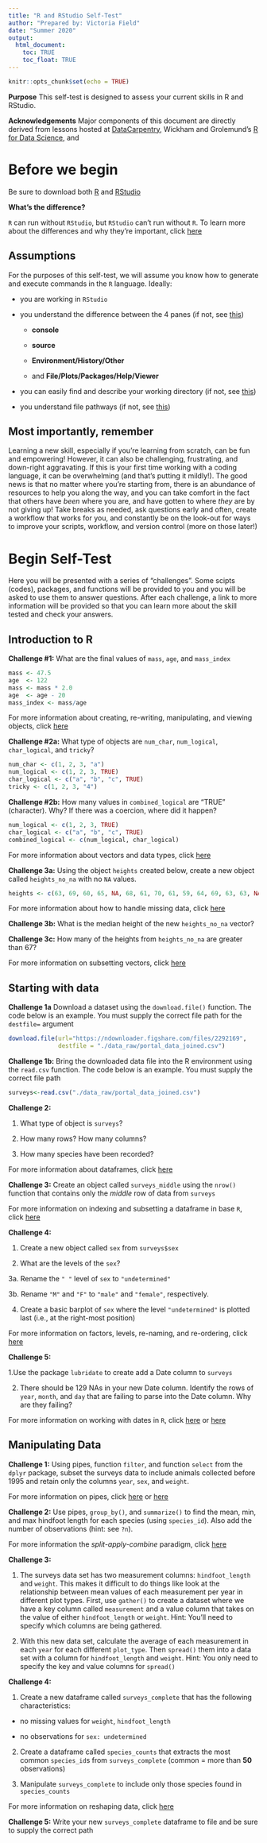 ```yaml
---
title: "R and RStudio Self-Test"
author: "Prepared by: Victoria Field"
date: "Summer 2020"
output:
  html_document:
    toc: TRUE
    toc_float: TRUE
---
```


```r
knitr::opts_chunk$set(echo = TRUE)
```

**Purpose** This self-test is designed to assess your current skills in R and RStudio. 

**Acknowledgements** Major components of this document are directly derived from lessons hosted at [DataCarpentry](https://datacarpentry.org/), Wickham and Grolemund's [R for Data Science](https://r4ds.had.co.nz/index.html), and 

# Before we begin

Be sure to download both [R](https://www.r-project.org/) and [RStudio](https://rstudio.com/)

**What's the difference?**

`R` can run without `RStudio`, but `RStudio` can't run without `R`. To learn more about the differences and why they're important, click [here](https://datacarpentry.org/R-ecology-lesson/00-before-we-start.html#what_is_r_what_is_rstudio)

## Assumptions

For the purposes of this self-test, we will assume you know how to generate and execute commands in the `R` language. Ideally: 

- you are working in `RStudio`

- you understand the difference between the 4 panes (if not, see [this](https://datacarpentry.org/R-ecology-lesson/00-before-we-start.html#knowing_your_way_around_rstudio))
  
  - **console**
  
  - **source**
  
  - **Environment/History/Other**
  
  - and **File/Plots/Packages/Help/Viewer**
  
- you can easily find and describe your working directory (if not, see [this](https://r4ds.had.co.nz/workflow-projects.html))

- you understand file pathways (if not, see [this](https://r4ds.had.co.nz/workflow-projects.html))

## Most importantly, remember

Learning a new skill, especially if you're learning from scratch, can be fun and empowering! However, it can also be challenging, frustrating, and down-right aggravating. If this is your first time working with a coding language, it can be overwhelming (and that's putting it mildly!). The good news is that no matter where you're starting from, there is an abundance of resources to help you along the way, and you can take comfort in the fact that others have *been* where you are, and have gotten to where *they* are by not giving up! Take breaks as needed, ask questions early and often, create a workflow that works for you, and constantly be on the look-out for ways to improve your scripts, workflow, and version control (more on those later!)

# Begin Self-Test

Here you will be presented with a series of "challenges". Some scipts (codes), packages, and functions will be provided to you and you will be asked to use them to answer questions. After each challenge, a link to more information will be provided so that you can learn more about the skill tested and check your answers. 

## Introduction to R

**Challenge #1:** What are the final values of `mass`, `age`, and `mass_index`
```r
mass <- 47.5            
age  <- 122             
mass <- mass * 2.0      
age  <- age - 20        
mass_index <- mass/age  
```

For more information about creating, re-writing, manipulating, and viewing objects, click [here](https://datacarpentry.org/R-ecology-lesson/01-intro-to-r.html#creating_objects_in_r) 

**Challenge #2a:** What type of objects are `num_char`, `num_logical`, `char_logical`, and `tricky`?
```r
num_char <- c(1, 2, 3, "a")
num_logical <- c(1, 2, 3, TRUE)
char_logical <- c("a", "b", "c", TRUE)
tricky <- c(1, 2, 3, "4")
```

**Challenge #2b:** How many values in `combined_logical` are "TRUE" (character). Why? If there was a coercion, where did it happen?
```r
num_logical <- c(1, 2, 3, TRUE)
char_logical <- c("a", "b", "c", TRUE)
combined_logical <- c(num_logical, char_logical)
```

For more information about vectors and data types, click [here](https://datacarpentry.org/R-ecology-lesson/01-intro-to-r.html#vectors_and_data_types)

**Challenge 3a:** Using the object `heights` created below, create a new object called `heights_no_na` with no `NA` values.
```r
heights <- c(63, 69, 60, 65, NA, 68, 61, 70, 61, 59, 64, 69, 63, 63, NA, 72, 65, 64, 70, 63, 65)
```
For more information about how to handle missing data, click [here](https://datacarpentry.org/R-ecology-lesson/01-intro-to-r.html#missing_data)

**Challenge 3b:** What is the median height of the new `heights_no_na` vector?

**Challenge 3c:** How many of the heights from `heights_no_na` are greater than 67?

For more information on subsetting vectors, click [here](https://datacarpentry.org/R-ecology-lesson/01-intro-to-r.html#subsetting_vectors)

## Starting with data

**Challenge 1a** Download a dataset using the `download.file()` function. The code below is an example. You must supply the correct file path for the `destfile=` argument
```r
download.file(url="https://ndownloader.figshare.com/files/2292169",
              destfile = "./data_raw/portal_data_joined.csv")
```

**Challenge 1b:** Bring the downloaded data file into the R environment using the `read.csv` function. The code below is an example. You must supply the correct file path
```r
surveys<-read.csv("./data_raw/portal_data_joined.csv")
```

**Challenge 2:** 

1. What type of object is `surveys`?

2. How many rows? How many columns?

3. How many species have been recorded? 

For more information about dataframes, click [here](https://datacarpentry.org/R-ecology-lesson/02-starting-with-data.html#what_are_data_frames)

**Challenge 3:** Create an object called `surveys_middle` using the `nrow()` function that contains only the *middle* row of data from `surveys`

For more information on indexing and subsetting a dataframe in base `R`, click [here](https://datacarpentry.org/R-ecology-lesson/02-starting-with-data.html#indexing_and_subsetting_data_frames)

**Challenge 4:** 

1. Create a new object called `sex` from `surveys$sex`

2. What are the levels of the `sex`? 

3a. Rename the `" "` level of `sex` to `"undetermined"`

3b. Rename `"M"` and `"F"` to `"male"` and `"female"`, respectively. 

4. Create a basic barplot of `sex` where the level `"undetermined"` is plotted last (i.e., at the right-most position)

For more information on factors, levels, re-naming, and re-ordering, click [here](https://datacarpentry.org/R-ecology-lesson/02-starting-with-data.html#factors)

**Challenge 5:** 

1.Use the package `lubridate` to create add a Date column to `surveys`

2. There should be 129 NAs in your new Date column. Identify the rows of `year`, `month`, and `day` that are failing to parse into the Date column. Why are they failing?

For more information on working with dates in `R`, click [here](https://datacarpentry.org/R-ecology-lesson/02-starting-with-data.html#formatting_dates) or [here](https://r4ds.had.co.nz/dates-and-times.html)

## Manipulating Data 

**Challenge 1:** Using pipes, function `filter`, and function `select` from the `dplyr` package, subset the surveys data to include animals collected before 1995 and retain only the columns `year`, `sex`, and `weight`.

For more information on pipes, click [here](https://datacarpentry.org/R-ecology-lesson/03-dplyr.html#pipes) or [here](https://www.datacamp.com/community/tutorials/pipe-r-tutorial)

**Challenge 2:** Use pipes, `group_by()`, and `summarize()` to find the mean, min, and max hindfoot length for each species (using `species_id`). Also add the number of observations (hint: see `?n`).

For more information the *split-apply-combine* paradigm, click [here](https://datacarpentry.org/R-ecology-lesson/03-dplyr.html#split-apply-combine_data_analysis_and_the_summarize()_function)

**Challenge 3:** 

1. The surveys data set has two measurement columns: `hindfoot_length` and `weight`. This makes it difficult to do things like look at the relationship between mean values of each measurement per year in different plot types. First, use `gather()` to create a dataset where we have a key column called `measurement` and a value column that takes on the value of either `hindfoot_length` or `weight`. Hint: You’ll need to specify which columns are being gathered.

2. With this new data set, calculate the average of each measurement in each `year` for each different `plot_type`. Then `spread()` them into a data set with a column for `hindfoot_length` and `weight`. Hint: You only need to specify the key and value columns for `spread()`

**Challenge 4:**

1. Create a new dataframe called `surveys_complete` that has the following characteristics: 

- no missing values for `weight`, `hindfoot_length`

- no observations for `sex: undetermined`

2. Create a dataframe called `species_counts` that extracts the most common `species_id`s from `surveys_complete` (common = more than **50** observations)

3. Manipulate `surveys_complete` to include only those species found in `species_counts`

For more information on reshaping data, click [here](https://datacarpentry.org/R-ecology-lesson/03-dplyr.html#reshaping_with_gather_and_spread)

**Challenge 5:** Write your new `surveys_complete` dataframe to file and be sure to supply the correct path